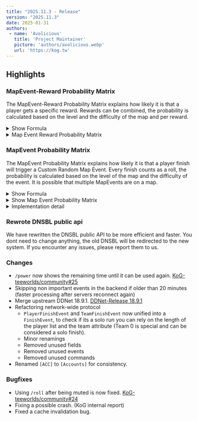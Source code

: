 ```yaml
---
title: "2025.11.3 - Release"
version: "2025.11.3"
date: 2025-01-31
authors:
 - name: 'Avolicious'
   title: 'Project Maintainer'
   picture: 'authors/avolicious.webp'
   url: 'https://kog.tw'
---
```



## Highlights

### <Badge text="New" variant="note" /> MapEvent-Reward Probability Matrix

The MapEvent-Reward Probability Matrix explains how likely it is that a player gets a specific reward. Rewards can be combined, the probability is calculated based on the level and the difficulty of the map and per reward.

<details>
  <summary>Show Formula</summary>

  The probability is calculated by the following formula:

  $$
  \text{max\_levels} = 16 \\
  \text{max\_length} = 9 \\
  \text{level\_weight} = 0.6 \, (60\%) \\
  \text{length\_weight} = 0.4 \, (40\%) \\
  \text{matrix}[\text{length}][\text{level}] \, \text{retrieved from the table}
  $$

  **Probability Formula:**

  $$
  \text{probability} = \left( \left( \frac{\text{level}}{\text{max\_levels}} \cdot \text{level\_weight} \right)
  + \left( \frac{\text{length}}{\text{max\_length}} \right) \cdot \text{length\_weight} \right)
  \times \left( \text{matrix}[\text{length}][\text{level}] \cdot 10 \right) \cdot \text{item\_matrix[\text{item\_level}]}
  $$
</details>

<details>
  <summary>Map Event Reward Probability Matrix</summary>

  To calculate the <code>item_level</code> you have to divide the percentage by 100 to get the used decimal value. Example <code>50 / 100 = 0.5</code>

  | Reward | Chance |
  | --- | --- |
  | Season Points | 50% |
  | Power | 25% |
</details>

### <Badge text="New" variant="note" /> MapEvent Probability Matrix

The MapEvent Probability Matrix explains how likely it is that a player finish will trigger a Custom Random Map Event.
Every finish counts as a roll, the probability is calculated based on the level of the map and the difficulty of the event.
It is possible that multiple MapEvents are on a map.

<details>
  <summary>Show Formula</summary>

  The probability is calculated by the following formula:

  $$
  \text{max\_levels} = 16 \\
  \text{max\_length} = 9 \\
  \text{level\_weight} = 0.6 \, (60\%) \\
  \text{length\_weight} = 0.4 \, (40\%) \\
  \text{matrix}[\text{length}][\text{level}] \, \text{retrieved from the table}
  $$

  **Probability Formula:**

  $$
  \text{probability} = \left( \left( \frac{\text{level}}{\text{max\_levels}} \cdot \text{level\_weight} \right)
  + \left( \frac{\text{length}}{\text{max\_length}} \right) \cdot \text{length\_weight} \right)
  \times \text{matrix}[\text{length}][\text{level}]
  $$

  **Example Calculations:**

  1. **Extreme 3+ on a WTF map:**

  $$
  \text{level} = 16, \, \text{length} = 9, \, \text{matrix}[9][16] = 0.0914 \\
  \text{probability} = \left( \left( \frac{\text{16}}{\text{16}} \cdot \text{0.6} \right) 
  + \left( \frac{\text{9}}{\text{9}} \cdot \text{0.4} \right) \right)
  \cdot 0.0914 \\
  = \left( 1 \cdot 0.6 + 1 \cdot 0.4 \right) \cdot 0.0914 \\
  = 1 \cdot 0.0914 = 0.0914 \cdot 100 = 9,14\%
  $$

  2. **Easy 1 on a XXS map:**

  $$
  \text{level} = 1, \, \text{length} = 1, \, \text{matrix}[1][1] = 0.0198 \\
  \text{probability} = \left( \left( \frac{\text{1}}{\text{16}} \cdot \text{0.6} \right) 
  + \left( \frac{\text{1}}{\text{9}} \cdot \text{0.4} \right) \right)
  \cdot 0.0198 \\
  = \left( \left( 0.0625 \cdot 0.6 \right) + \left( 0.1111 \cdot 0.4 \right) \right) \cdot 0.0198 \\
  = 0.08194 \cdot 0.0198 = 0.001622 \cdot 100 = 0.1\%
  $$
</details>

<details>
  <summary>Show Map Event Probability Matrix</summary>

  **ATTENTION**: The matrix levels have been reversed to make it easier to read. There is no mathematical expression, the values are purely based on random numbers between a specific threshold.

  | Level      | EASY 1 | EASY 2 | EASY 3 | MAIN 1 | MAIN 2 | MAIN 3 | HARD 1 | HARD 2 | HARD 3 | INSANE 1 | INSANE 2 | INSANE 3 | EXTREME 1 | EXTREME 2 | EXTREME 3 | EXTREME 3+ |
  |------------|--------|--------|--------|--------|--------|--------|--------|--------|--------|----------|----------|----------|-----------|-----------|-----------|------------|
  | **WTF**    | 0.0126 | 0.0194 | 0.0263 | 0.0331 | 0.0400 | 0.0469 | 0.0537 | 0.0606 | 0.0674 | 0.0743   | 0.0811   | 0.0880   | 0.0913    | 0.0913    | 0.0913    | 0.0914     |
  | **XXXL**   | 0.0127 | 0.0195 | 0.0264 | 0.0332 | 0.0401 | 0.0469 | 0.0537 | 0.0606 | 0.0674 | 0.0743   | 0.0811   | 0.0880   | 0.0911    | 0.0911    | 0.0911    | 0.0912     |
  | **XXL**    | 0.0128 | 0.0197 | 0.0265 | 0.0333 | 0.0401 | 0.0470 | 0.0538 | 0.0606 | 0.0674 | 0.0742   | 0.0811   | 0.0879   | 0.0909    | 0.0909    | 0.0909    | 0.0910     |
  | **XL**     | 0.0130 | 0.0198 | 0.0266 | 0.0334 | 0.0402 | 0.0470 | 0.0538 | 0.0606 | 0.0674 | 0.0742   | 0.0810   | 0.0878   | 0.0905    | 0.0905    | 0.0905    | 0.0906     |
  | **L**      | 0.0133 | 0.0201 | 0.0268 | 0.0336 | 0.0404 | 0.0471 | 0.0539 | 0.0607 | 0.0674 | 0.0742   | 0.0809   | 0.0877   | 0.0901    | 0.0901    | 0.0901    | 0.0902     |
  | **M**      | 0.0137 | 0.0204 | 0.0272 | 0.0339 | 0.0406 | 0.0473 | 0.0540 | 0.0607 | 0.0674 | 0.0741   | 0.0808   | 0.0875   | 0.0894    | 0.0894    | 0.0894    | 0.0895     |
  | **S**      | 0.0144 | 0.0211 | 0.0277 | 0.0343 | 0.0409 | 0.0475 | 0.0542 | 0.0608 | 0.0674 | 0.0740   | 0.0806   | 0.0873   | 0.0882    | 0.0882    | 0.0882    | 0.0883     |
  | **XS**     | 0.0158 | 0.0223 | 0.0287 | 0.0351 | 0.0416 | 0.0480 | 0.0545 | 0.0609 | 0.0674 | 0.0738   | 0.0803   | 0.0859   | 0.0859    | 0.0859    | 0.0859    | 0.0860     |
  | **XXS**    | 0.0198 | 0.0257 | 0.0317 | 0.0376 | 0.0436 | 0.0495 | 0.0554 | 0.0614 | 0.0673 | 0.0733   | 0.0792   | 0.0791   | 0.0791    | 0.0791    | 0.0791    | 0.0792     |
</details>

<details>
  <summary>Implementation detail</summary>

  ```python title="Python implementation"
    import random

    PROBABILITY_MATRIX = [
      [0.0198, 0.0257, 0.0317, 0.0376, 0.0436, ..., 0.0791, 0.0792],
      ...,
      [0.0126, 0.0194, 0.0263, ..., 0.0913, 0.0913, 0.0914]
    ]
    MAX_LEVEL = 16
    LEVEL_WEIGHT = 0.6

    MAX_DIFFICULTY = 9
    DIFFICULTY_WEIGHT = 0.4

    # For demonstration purpose, no out of bound checks are performed
    def trigger_event(level: int, difficulty: int):
        # Look up the probability
        probability_multiplier = PROBABILITY_MATRIX[level][difficulty]
        level_multiplier = (level / MAX_LEVEL) * LEVEL_WEIGHT
        difficulty_multiplier = (difficulty / MAX_DIFFICULTY) * DIFFICULTY_WEIGHT

        probabilty = (level_multiplier + difficulty_multiplier) * probability_multiplier
        
        # Check if the event should be triggered
        if random.random() <= probability:
            return True
        else:
            return False
  ```

</details>

### <Badge text="New - For Server Providers" variant="note" />Rewrote DNSBL public api

We have rewritten the DNSBL public API to be more efficient and faster. You dont need to change anything, the old DNSBL will be redirected to the new system. If you encounter any issues, please report them to us.

### <Badge text="Change" variant="tip" /> Changes
- `/power` now shows the remaining time until it can be used again. [KoG-teeworlds/community#25](https://github.com/KoG-teeworlds/community/issues/25)
- Skipping non important events in the backend if older than 20 minutes (faster processing after servers reconnect again)
- Merge upstream DDNet 18.9.1. [DDNet-Release 18.9.1](https://github.com/ddnet/ddnet/releases/tag/18.9.1)
- Refactoring network-wide protocol
  - `PlayerFinishEvent` and `TeamFinishEvent` now unified into a `FinishEvent`, to check if its a solo run you can rely on the length of the player list and the team attribute (Team 0 is special and can be considered a solo finish).
  - Minor renamings
  - Removed unused fields
  - Removed unused events
  - Removed unused commands
- Renamed `[ACC]` to `[Accounts]` for consistency.

### <Badge text="Bugfix" variant="danger" /> Bugfixes
- Using `/roll` after being muted is now fixed. [KoG-teeworlds/community#24](https://github.com/KoG-teeworlds/community/issues/24)
- Fixing a possible crash. (KoG internal report)
- Fixed a cache invalidation bug.
